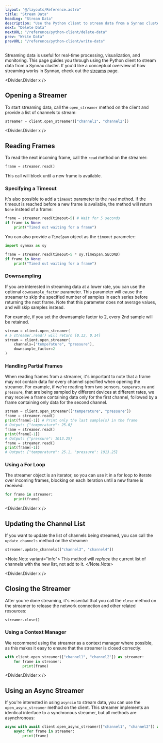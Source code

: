 ```yaml
---
layout: "@/layouts/Reference.astro"
title: "Stream Data"
heading: "Stream Data"
description: "Use the Python client to stream data from a Synnax cluster."
next: "Delete Data"
nextURL: "/reference/python-client/delete-data"
prev: "Write Data"
prevURL: "/reference/python-client/write-data"
---
```



Streaming data is useful for real-time processing, visualization, and monitoring. This
page guides you through using the Python client to stream data from a Synnax cluster. If
you'd like a conceptual overview of how streaming works in Synnax, check out the
[streams](/reference/concepts/streams) page.

<Divider.Divider x />

## Opening a Streamer

To start streaming data, call the `open_streamer` method on the client and provide a
list of channels to stream:

```python
streamer = client.open_streamer(["channel1", "channel2"])
```

<Divider.Divider x />

## Reading Frames

To read the next incoming frame, call the `read` method on the streamer:

```python
frame = streamer.read()
```

This call will block until a new frame is available.

### Specifying a Timeout

It's also possible to add a `timeout` parameter to the `read` method. If the timeout is
reached before a new frame is available, the method will return `None` instead of a
frame:

```python
frame = streamer.read(timeout=5) # Wait for 5 seconds
if frame is None:
    print("Timed out waiting for a frame")
```

You can also provide a `TimeSpan` object as the `timeout` parameter:

```python
import synnax as sy

frame = streamer.read(timeout=5 * sy.TimeSpan.SECOND)
if frame is None:
    print("Timed out waiting for a frame")
```

### Downsampling

If you are interested in streaming data at a lower rate, you can use the optional
`downsample_factor` parameter. This parameter will cause the streamer to skip the
specified number of samples in each series before returning the next frame. Note that
this parameter does not average values, and will skip samples instead.

For example, if you set the downsample factor to 2, every 2nd sample will be retained.

```python
stream = client.open_streamer(
# a streamer.read() will return [0.13, 0.14]
stream = client.open_streamer(
    channels=["temperature", "pressure"],
    downsample_factor=2
)
```

### Handling Partial Frames

When reading frames from a streamer, it's important to note that a frame may not contain
data for every channel specified when opening the streamer. For example, if we're
reading from two sensors, `temperature` and `pressure`, that are being sampled by
different devices at different rates, we may receive a frame containing data only for
the first channel, followed by a frame containing only data for the second channel.

```python
stream = client.open_streamer(["temperature", "pressure"])
frame = streamer.read()
print(frame[-1]) # Print only the last sample(s) in the frame
# Output: {"temperature": 25.0}
frame = streamer.read()
print(frame[-1])
# Output: {"pressure": 1013.25}
frame = streamer.read()
print(frame[-1])
# Output: {"temperature": 25.1, "pressure": 1013.25}
```

### Using a For Loop

The streamer object is an iterator, so you can use it in a for loop to iterate over
incoming frames, blocking on each iteration until a new frame is received:

```python
for frame in streamer:
    print(frame)
```

<Divider.Divider x />

## Updating the Channel List

If you want to update the list of channels being streamed, you can call the
`update_channels` method on the streamer:

```python
streamer.update_channels(["channel3", "channel4"])
```

<Note.Note variant="info">
  This method will *replace* the current list of channels with the new list, not add to
  it.
</Note.Note>

<Divider.Divider x />

## Closing the Streamer

After you're done streaming, it's essential that you call the `close` method on the
streamer to release the network connection and other related resources:

```python
streamer.close()
```

### Using a Context Manager

We recommend using the streamer as a context manager where possible, as this makes it
easy to ensure that the streamer is closed correctly:

```python
with client.open_streamer(["channel1", "channel2"]) as streamer:
    for frame in streamer:
        print(frame)
```

<Divider.Divider x />

## Using an Async Streamer

If you're interested in using `asyncio` to stream data, you can use the
`open_async_streamer` method on the client. This streamer implements an identical
interface to a synchronous streamer, but all methods are asynchronous:

```python
async with await client.open_async_streamer(["channel1", "channel2"]) as streamer:
    async for frame in streamer:
        print(frame)
```

